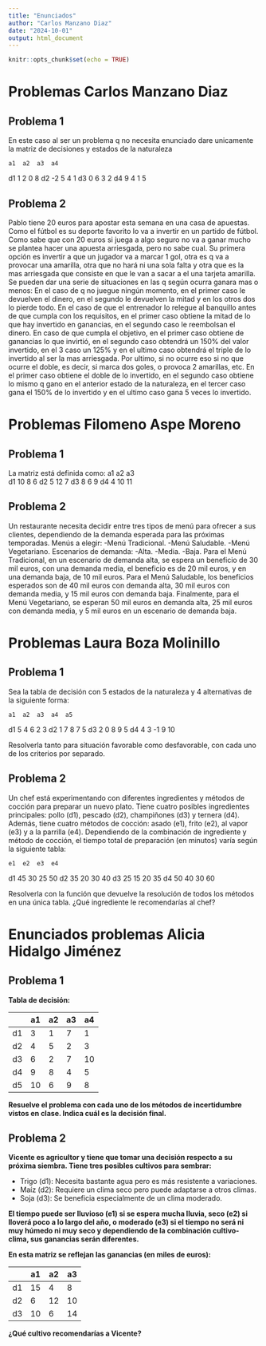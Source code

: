 ```yaml
---
title: "Enunciados"
author: "Carlos Manzano Diaz"
date: "2024-10-01"
output: html_document
---
```


```r
knitr::opts_chunk$set(echo = TRUE)
```

# Problemas Carlos Manzano Diaz

## Problema 1
En este caso al ser un problema q no necesita enunciado dare unicamente la matriz
de decisiones y estados de la naturaleza

    a1  a2  a3  a4  
d1  1   2   0   8
d2  -2  5   4   1
d3  0   6   3   2
d4  9   4   1   5

## Problema 2

Pablo tiene 20 euros para apostar esta semana en una casa de apuestas. Como el fútbol es su deporte 
favorito lo va a invertir en un partido de fútbol. Como sabe que con 20 euros si juega a algo seguro no va a ganar mucho se plantea hacer una apuesta arriesgada, pero no sabe cual.
Su primera opción es invertir a que un jugador va a marcar 1 gol, otra es q va a provocar una amarilla,
otra que no hará ni una sola falta y otra que es la mas arriesgada que consiste en que le van a sacar a el una tarjeta amarilla.
Se pueden dar una serie de situaciones en las q según ocurra ganara mas o menos:
En el caso de q no juegue ningún momento, en el primer caso le devuelven el dinero, en el segundo le devuelven la mitad y en los otros dos lo pierde todo. En el caso de que el entrenador lo relegue al banquillo antes de que cumpla con los requisitos, en el primer caso obtiene la mitad de lo que hay invertido en ganancias, en el segundo caso le reembolsan el dinero. En caso de que cumpla el objetivo, en el primer caso obtiene de ganancias lo que invirtió, en el segundo caso obtendrá un 150% del valor invertido, en el 3 caso un 125% y en el ultimo
caso obtendrá el triple de lo invertido al ser la mas arriesgada. Por ultimo, si no ocurre eso si no que ocurre el doble, es decir, si marca dos goles, o provoca 2 amarillas, etc. En el primer caso obtiene el doble de lo invertido, en el segundo caso obtiene lo mismo q gano en el anterior estado de la naturaleza, en el tercer caso
gana el 150% de lo invertido y en el ultimo caso gana 5 veces lo invertido.

# Problemas Filomeno Aspe Moreno

## Problema 1
La matriz está definida como:
    a1  a2  a3   
d1  10  8   6 
d2  5   12  7 
d3  8   6   9 
d4  4   10  11

## Problema 2 

Un restaurante necesita decidir entre tres tipos de menú para ofrecer a sus clientes, dependiendo de la demanda esperada para las próximas temporadas.
Menús a elegir:
-Menú Tradicional.
-Menú Saludable.
-Menú Vegetariano.
Escenarios de demanda:
-Alta.
-Media.
-Baja.
Para el Menú Tradicional, en un escenario de demanda alta, se espera un beneficio de 30 mil euros, con una demanda media, el beneficio es de 20 mil euros, y en una demanda baja, de 10 mil euros.
Para el Menú Saludable, los beneficios esperados son de 40 mil euros con demanda alta, 30 mil euros con demanda media, y 15 mil euros con demanda baja.
Finalmente, para el Menú Vegetariano, se esperan 50 mil euros en demanda alta, 25 mil euros con demanda media, y 5 mil euros en un escenario de demanda baja.


# Problemas Laura Boza Molinillo

## Problema 1

Sea la tabla de decisión con 5 estados de la naturaleza y 4 alternativas de la siguiente forma:

    a1  a2  a3  a4  a5
d1  5   4   6   2   3
d2  1   7   8   7   5
d3  2   0   8   9   5
d4  4   3  -1   9  10

Resolverla tanto para situación favorable como desfavorable, con cada uno de los criterios por separado.

## Problema 2

Un chef está experimentando con diferentes ingredientes y métodos de cocción para preparar 
un nuevo plato. Tiene cuatro posibles ingredientes principales: pollo (d1), pescado (d2), 
champiñones (d3) y ternera (d4). Además, tiene cuatro métodos de cocción: asado (e1), frito (e2), 
al vapor (e3) y a la parrilla (e4). Dependiendo de la combinación de ingrediente y método de 
cocción, el tiempo total de preparación (en minutos) varía según la siguiente tabla:

    e1  e2  e3  e4
d1  45  30  25  50
d2  35  20  30  40
d3  25  15  20  35
d4  50  40  30  60

Resolverla con la función que devuelve la resolución de todos los métodos en una única tabla.
¿Qué ingrediente le recomendarías al chef?


# Enunciados problemas Alicia Hidalgo Jiménez

## Problema 1
**Tabla de decisión:**

|     | a1  | a2  | a3  | a4  |
|-----|-----|-----|-----|-----|
| d1  |  3  |  1  |  7  |  1  |
| d2  |  4  |  5  |  2  |  3  |
| d3  |  6  |  2  |  7  | 10  |
| d4  |  9  |  8  |  4  |  5  |
| d5  | 10  |  6  |  9  |  8  |

**Resuelve el problema con cada uno de los métodos de incertidumbre vistos en clase. Indica cuál es la decisión final.**  

## Problema 2
**Vicente es agricultor y tiene que tomar una decisión respecto a su próxima siembra. Tiene tres posibles cultivos para sembrar:**

- Trigo (d1): Necesita bastante agua pero es más resistente a variaciones.
- Maíz (d2): Requiere un clima seco pero puede adaptarse a otros climas.
- Soja (d3): Se beneficia especialmente de un clima moderado.

**El tiempo puede ser lluvioso (e1) si se espera mucha lluvia, seco (e2) si lloverá poco a lo largo del año, o moderado (e3) si el tiempo no será ni muy húmedo ni muy seco y dependiendo de la combinación cultivo-clima, sus ganancias serán diferentes.**  

**En esta matriz se reflejan las ganancias (en miles de euros):**

|     | a1   | a2   | a3   |
|-----|------|------|------|
| d1  |  15  |  4   |  8   |
| d2  |  6   |  12  |  10  |
| d3  |  10  |  6   |  14  |

**¿Qué cultivo recomendarías a Vicente?**

